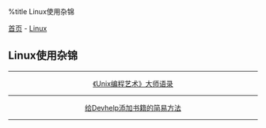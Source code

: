 %title Linux使用杂锦

[[../../../index|首页]] - [[../index|Linux]]
==Linux使用杂锦==
----
<center>
[[TAOUP|《Unix编程艺术》大师语录]]
----
[[devhelp|给Devhelp添加书籍的简易方法]]
</center>
----
